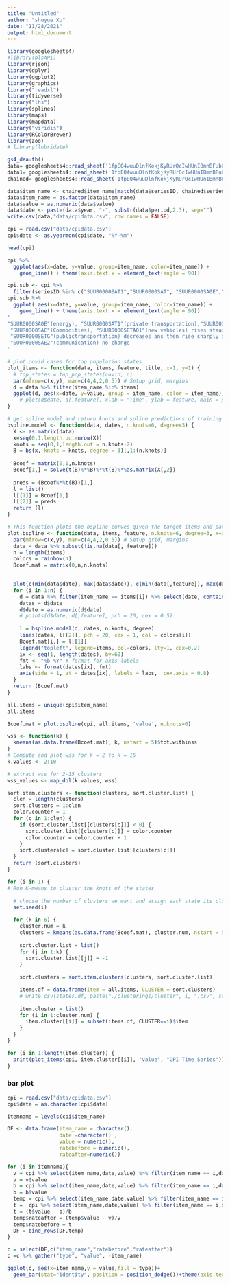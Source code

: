 ```yaml
---
title: "Untitled"
author: "shuyue Xu"
date: "11/28/2021"
output: html_document
---
```


```r
library(googlesheets4)
#library(blsAPI)
library(rjson) 
library(dplyr)
library(ggplot2)
library(graphics)
library("readxl")
library(tidyverse)
library("lhs")
library(splines)
library(maps)
library(mapdata)
library("viridis")
library(RColorBrewer)
library(zoo)
# library(lubridate)
```


```r
gs4_deauth()
data= googlesheets4::read_sheet('1fpEQ4wuuDlnfKokjKyRUrOcIwHUnIBmnBFubCUpnQ94',sheet='chained_data')
data1= googlesheets4::read_sheet('1fpEQ4wuuDlnfKokjKyRUrOcIwHUnIBmnBFubCUpnQ94',sheet='Sheet1')
chained= googlesheets4::read_sheet('1fpEQ4wuuDlnfKokjKyRUrOcIwHUnIBmnBFubCUpnQ94',sheet='chained')
```


```r
data$item_name <- chained$item_name[match(data$seriesID, chained$seriesid)]
data$item_name = as.factor(data$item_name)
data$value = as.numeric(data$value)
data$date <- paste(data$year, "-", substr(data$period,2,3), sep="")
write.csv(data,"data/cpidata.csv", row.names = FALSE)
```


```r
cpi = read.csv("data/cpidata.csv")
cpi$date <- as.yearmon(cpi$date, "%Y-%m")
```

```r
head(cpi)
```


```r
cpi %>%
  ggplot(aes(x=date, y=value, group=item_name, color=item_name)) +
    geom_line() + theme(axis.text.x = element_text(angle = 90))
```

```r

cpi.sub <- cpi %>% 
  filter(seriesID %in% c("SUUR0000SAT1","SUUR0000SAT", "SUUR0000SA0E","SUUR0000SAC","SUUR0000SETG","SUUR0000SETA01","SUUR0000SAE2")) 
cpi.sub %>%
  ggplot( aes(x=date, y=value, group=item_name, color=item_name)) +
    geom_line() + theme(axis.text.x = element_text(angle = 90))
'
"SUUR0000SA0E"(energy), "SUUR0000SAT1"(private transportation),"SUUR0000SAT"(transportation) decreases during the begining of covid-19 and then rises until now
 "SUUR0000SAC"(Commodities), "SUUR0000SETA01"(new vehicles) rises steadily 
 "SUUR0000SETG"(publictransportation) decreases ans then rise sharply during the start of 2021, then decrease sharply.
 "SUUR0000SAE2"(communication) no change
'
```

```r
# plot covid cases for top population states
plot_items <- function(data, items, feature, title, x=1, y=1) {
  # top_states = top_pop_states(covid, n)
  par(mfrow=c(x,y), mar=c(4,4,2,0.5)) # Setup grid, margins
  d = data %>% filter(item_name %in% items)
  ggplot(d, aes(x=date, y=value, group = item_name, color = item_name)) + geom_line() + theme(axis.text.x = element_text(angle=90)) + ggtitle(title)
    # plot(d$date, d[,feature], xlab = "Time", ylab = feature, main = paste("COVID cases in", state), pch = 20, cex = 0.5)
}
```



```r
# get spline model and return knots and spline predictions of training data
bspline.model <- function(data, dates, n.knots=6, degree=3) {
  X <- as.matrix(data)
  x=seq(0,1,length.out=nrow(X))
  knots = seq(0,1,length.out = n.knots-2)
  B = bs(x, knots = knots, degree = 3)[,1:(n.knots)]
  
  Bcoef = matrix(0,1,n.knots)
  Bcoef[1,] = solve(t(B)%*%B)%*%t(B)%*%as.matrix(X[,2])
  
  preds = (Bcoef%*%t(B))[1,]
  l = list()
  l[[1]] = Bcoef[1,]
  l[[2]] = preds
  return (l)
}
```

```r
# This function plots the bspline curves given the target items and parameters and returns knots for each item. 
plot.bspline <- function(data, items, feature, n.knots=6, degree=3, x=1, y=1) {
  par(mfrow=c(x,y), mar=c(4,4,2,0.5)) # Setup grid, margins
  data = data %>% subset(!is.na(data[, feature]))
  n = length(items)
  colors = rainbow(n)
  Bcoef.mat = matrix(0,n,n.knots)
  

  plot(c(min(data$date), max(data$date)), c(min(data[,feature]), max(data[,feature])), xlab = "Time", ylab = feature, main = "CPI item trends", type = "n", xaxt='n', pch = 20, cex = 0.5)
  for (i in 1:n) {
    d = data %>% filter(item_name == items[i]) %>% select(date, contains(feature)) %>% arrange(date)
    dates = d$date
    d$date = as.numeric(d$date)
    # points(d$date, d[,feature], pch = 20, cex = 0.5)
    
    l = bspline.model(d, dates, n.knots, degree)
    lines(dates, l[[2]], pch = 20, cex = 1, col = colors[i])
    Bcoef.mat[i,] = l[[1]]
    legend("topleft", legend=items, col=colors, lty=1, cex=0.2)
    ix <- seq(1, length(dates), by=60)
    fmt <- "%b-%Y" # format for axis labels
    labs <- format(dates[ix], fmt)
    axis(side = 1, at = dates[ix], labels = labs,  cex.axis = 0.8)
  }
  return (Bcoef.mat)
}
```

```r
all.items = unique(cpi$item_name)
all.items
```


```r
Bcoef.mat = plot.bspline(cpi, all.items, 'value', n.knots=6)
```

```r
wss <- function(k) {
  kmeans(as.data.frame(Bcoef.mat), k, nstart = 5)$tot.withinss
}
# Compute and plot wss for k = 2 to k = 15
k.values <- 2:10

# extract wss for 2-15 clusters
wss_values <- map_dbl(k.values, wss)
```



```r
sort.item.clusters <- function(clusters, sort.cluster.list) {
  clen = length(clusters)
  sort.clusters = 1:clen
  color.counter = 1
  for (c in 1:clen) {
    if (sort.cluster.list[[clusters[c]]] < 0) {
      sort.cluster.list[[clusters[c]]] = color.counter
      color.counter = color.counter + 1
    }
    sort.clusters[c] = sort.cluster.list[[clusters[c]]]
  }
  return (sort.clusters)
}
```


```r
for (i in 1) {
# Run K-means to cluster the knots of the states
  
  # choose the number of clusters we want and assign each state its closest cluster
  set.seed(i)

  for (k in 6) {
    cluster.num = k
    clusters = kmeans(as.data.frame(Bcoef.mat), cluster.num, nstart = 5)$cluster
    
    sort.cluster.list = list()
    for (j in 1:k) {
      sort.cluster.list[[j]] = -1
    }
    
    sort.clusters = sort.item.clusters(clusters, sort.cluster.list)

    items.df = data.frame(item = all.items, CLUSTER = sort.clusters)
    # write.csv(states.df, paste("./clusterings/cluster", i, ".csv", sep=""))
    
    item.cluster = list()
    for (i in 1:cluster.num) {
      item.cluster[[i]] = subset(items.df, CLUSTER==i)$item
    }
  }
}
```



```r
for (i in 1:length(item.cluster)) {
  print(plot_items(cpi, item.cluster[[i]], "value", "CPI Time Series"))
}
```


### bar plot
```r
cpi = read.csv("data/cpidata.csv")
cpi$date = as.character(cpi$date)
```
```r
itemname = levels(cpi$item_name)
```

```r
DF <- data.frame(item_name = character(),
                 date =character() ,
                 value = numeric(), 
                 ratebefore = numeric(), 
                 rateafter=numeric())

for (i in itemname){
  v = cpi %>% select(item_name,date,value) %>% filter(item_name == i,date == "2020-01")
  v = v$value
  b = cpi %>% select(item_name,date,value) %>% filter(item_name == i,date == "2019-01")
  b = b$value
  temp = cpi %>% select(item_name,date,value) %>% filter(item_name == i,date == "2021-10")
  t =  cpi %>% select(item_name,date,value) %>% filter(item_name == i,date == "2019-12")
  t = (t$value - b)/b
  temp$rateafter = (temp$value - v)/v
  temp$ratebefore = t
  DF = bind_rows(DF,temp)
}
```


```r
c = select(DF,c("item_name","ratebefore","rateafter"))
c =c %>% gather("type", "value", -item_name)
```

```r
ggplot(c, aes(x=item_name,y = value,fill = type))+
  geom_bar(stat="identity", position = position_dodge())+theme(axis.text.x = element_text(angle = 90))
```

